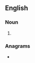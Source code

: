 ==English==

===Noun===
{{head|en|noun form}}

# {{plural of|en|odorizer}}

===Anagrams===
* {{anagrams|en|a=deioorrsz|sororized}}